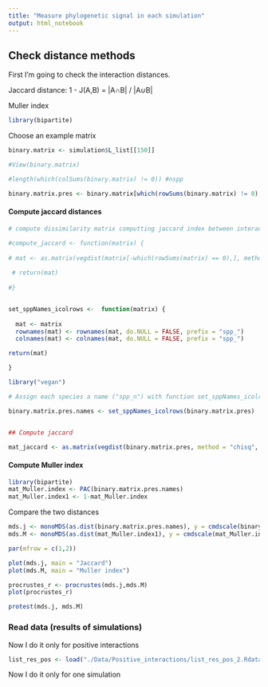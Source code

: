 ```yaml
---
title: "Measure phylogenetic signal in each simulation"
output: html_notebook
---
```




## Check distance methods

First I'm going to check the interaction distances.

Jaccard distance: 1 - J(A,B) = |A∩B| / |A∪B|

Muller index


```r
library(bipartite)
```

Choose an example matrix

```r
binary.matrix <- simulation$L_list[[150]]

#View(binary.matrix)

#length(which(colSums(binary.matrix) != 0)) #nspp

binary.matrix.pres <- binary.matrix[which(rowSums(binary.matrix) != 0), which(colSums(binary.matrix) != 0)]
```


#### Compute jaccard distances

```r
# compute dissimilarity matrix computting jaccard index between interacting species

#compute_jaccard <- function(matrix) {
  
# mat <- as.matrix(vegdist(matrix[-which(rowSums(matrix) == 0),], method = "jac", binary = T))
  
 # return(mat)
  
#}


set_sppNames_icolrows <-  function(matrix) {
  
  mat <- matrix
  rownames(mat) <- rownames(mat, do.NULL = FALSE, prefix = "spp_")
  colnames(mat) <- colnames(mat, do.NULL = FALSE, prefix = "spp_")

return(mat)

}

```

```r
library("vegan")

# Assign each species a name ("spp_n") with function set_sppNames_icolrows()

binary.matrix.pres.names <- set_sppNames_icolrows(binary.matrix.pres)


## Compute jaccard

mat_jaccard <- as.matrix(vegdist(binary.matrix.pres, method = "chisq", binary = T)) #symmetric

```



#### Compute Muller index



```r
library(bipartite)
mat_Muller.index <- PAC(binary.matrix.pres.names)
mat_Muller.index1 <- 1-mat_Muller.index
```


Compare the two distances

```r
mds.j <- monoMDS(as.dist(binary.matrix.pres.names), y = cmdscale(binary.matrix.pres.names))
mds.M <- monoMDS(as.dist(mat_Muller.index1), y = cmdscale(mat_Muller.index1))

par(mfrow = c(1,2))

plot(mds.j, main = "Jaccard")
plot(mds.M, main = "Muller index")
```


```r
procrustes_r <- procrustes(mds.j,mds.M)
plot(procrustes_r)
```

```r
protest(mds.j, mds.M)
```






























### Read data (results of simulations)

Now I do it only for positive interactions

```r
list_res_pos <- load("./Data/Positive_interactions/list_res_pos_2.Rdata")

```


Now I do it only for one simulation

```r

```

